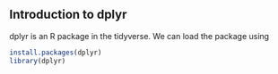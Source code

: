 ## Introduction to dplyr

dplyr is an R package in the tidyverse. We can load the package using

```r
install.packages(dplyr)
library(dplyr)



```
